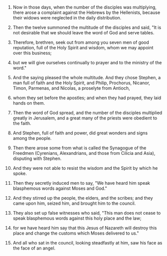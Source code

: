 
1. Now in those days, when the number of the disciples was multiplying, there arose a complaint against the Hebrews by the Hellenists, because their widows were neglected in the daily distribution.

2. Then the twelve summoned the multitude of the disciples and said, "It is not desirable that we should leave the word of God and serve tables.

3. Therefore, brethren, seek out from among you seven men of good reputation, full of the Holy Spirit and wisdom, whom we may appoint over this business;

4. but we will give ourselves continually to prayer and to the ministry of the word."

5. And the saying pleased the whole multitude. And they chose Stephen, a man full of faith and the Holy Spirit, and Philip, Prochorus, Nicanor, Timon, Parmenas, and Nicolas, a proselyte from Antioch,

6. whom they set before the apostles; and when they had prayed, they laid hands on them.

7. Then the word of God spread, and the number of the disciples multiplied greatly in Jerusalem, and a great many of the priests were obedient to the faith.

8. And Stephen, full of faith and power, did great wonders and signs among the people.

9. Then there arose some from what is called the Synagogue of the Freedmen (Cyrenians, Alexandrians, and those from Cilicia and Asia), disputing with Stephen.

10. And they were not able to resist the wisdom and the Spirit by which he spoke.

11. Then they secretly induced men to say, "We have heard him speak blasphemous words against Moses and God."

12. And they stirred up the people, the elders, and the scribes; and they came upon him, seized him, and brought him to the council.

13. They also set up false witnesses who said, "This man does not cease to speak blasphemous words against this holy place and the law;

14. for we have heard him say that this Jesus of Nazareth will destroy this place and change the customs which Moses delivered to us."

15. And all who sat in the council, looking steadfastly at him, saw his face as the face of an angel.


